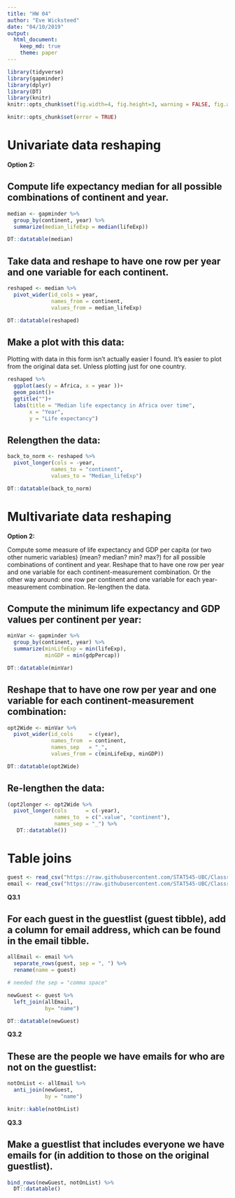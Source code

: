 ```yaml
---
title: "HW 04"
author: "Eve Wicksteed"
date: "04/10/2019"
output: 
  html_document:
    keep_md: true
    theme: paper
---
```


```r
library(tidyverse)
library(gapminder)
library(dplyr)
library(DT)
library(knitr)
knitr::opts_chunk$set(fig.width=4, fig.height=3, warning = FALSE, fig.align = "center")
```


```r
knitr::opts_chunk$set(error = TRUE)
```

# Univariate data reshaping

**Option 2:**

## Compute life expectancy median for all possible combinations of continent and year. 
```r
median <- gapminder %>% 
  group_by(continent, year) %>% 
  summarize(median_lifeExp = median(lifeExp))

DT::datatable(median)
```

## Take data and reshape to have one row per year and one variable for each continent.
```r
reshaped <- median %>% 
  pivot_wider(id_cols = year,
              names_from = continent,
              values_from = median_lifeExp)

DT::datatable(reshaped)
```


## Make a plot with this data:

Plotting with data in this form isn't actually easier I found. It's easier to plot from the original data set. Unless plotting just for one country. 
```r
reshaped %>% 
  ggplot(aes(y = Africa, x = year ))+
  geom_point()+
  ggtitle("")+
  labs(title = "Median life expectancy in Africa over time", 
       x = "Year", 
       y = "Life expectancy") 
```

## Relengthen the data:
```r
back_to_norm <- reshaped %>% 
  pivot_longer(cols = -year,
              names_to = "continent",
              values_to = "Median_lifeExp")

DT::datatable(back_to_norm)
```


# Multivariate data reshaping

**Option 2:**

Compute some measure of life expectancy and GDP per capita (or two other numeric variables) (mean? median? min? max?) for all possible combinations of continent and year. Reshape that to have one row per year and one variable for each continent-measurement combination. Or the other way around: one row per continent and one variable for each year-measurement combination.
Re-lengthen the data.

## Compute the minimum life expectancy and GDP values per continent per year:
```r
minVar <- gapminder %>% 
  group_by(continent, year) %>% 
  summarize(minLifeExp = min(lifeExp),
            minGDP = min(gdpPercap))

DT::datatable(minVar)
```

## Reshape that to have one row per year and one variable for each continent-measurement combination:
```r
opt2Wide <- minVar %>% 
  pivot_wider(id_cols     = c(year), 
              names_from  = continent, 
              names_sep   = "_", 
              values_from = c(minLifeExp, minGDP))

DT::datatable(opt2Wide)
```

## Re-lengthen the data:
```r
(opt2longer <- opt2Wide %>% 
  pivot_longer(cols      = c(-year), 
               names_to  = c(".value", "continent"),
               names_sep = "_") %>% 
   DT::datatable())
```

# Table joins

```r
guest <- read_csv("https://raw.githubusercontent.com/STAT545-UBC/Classroom/master/data/wedding/attend.csv")
email <- read_csv("https://raw.githubusercontent.com/STAT545-UBC/Classroom/master/data/wedding/emails.csv")
```


**Q3.1**

## For each guest in the guestlist (guest tibble), add a column for email address, which can be found in the email tibble.

```r
allEmail <- email %>% 
  separate_rows(guest, sep = ", ") %>% 
  rename(name = guest)

# needed the sep = "comma space"

newGuest <- guest %>% 
  left_join(allEmail, 
            by= "name")

DT::datatable(newGuest)
```

**Q3.2**

## These are the people we have emails for who are not on the guestlist:
```r
notOnList <- allEmail %>% 
  anti_join(newGuest, 
            by = "name")

knitr::kable(notOnList)
```

**Q3.3**

## Make a guestlist that includes everyone we have emails for (in addition to those on the original guestlist).

```r
bind_rows(newGuest, notOnList) %>% 
  DT::datatable()
```

